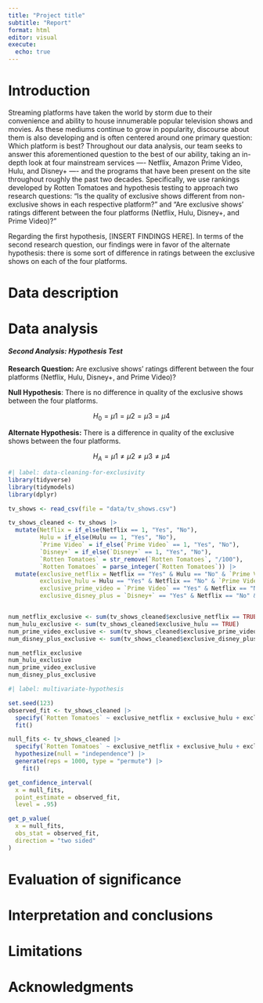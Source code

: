 ```yaml
---
title: "Project title"
subtitle: "Report"
format: html
editor: visual
execute:
  echo: true
---
```


# Introduction

Streaming platforms have taken the world by storm due to their convenience and ability to house innumerable popular television shows and movies. As these mediums continue to grow in popularity, discourse about them is also developing and is often centered around one primary question: Which platform is best? Throughout our data analysis, our team seeks to answer this aforementioned question to the best of our ability, taking an in-depth look at four mainstream services ---- Netflix, Amazon Prime Video, Hulu, and Disney+ ---- and the programs that have been present on the site throughout roughly the past two decades. Specifically, we use rankings developed by Rotten Tomatoes and hypothesis testing to approach two research questions: "Is the quality of exclusive shows different from non-exclusive shows in each respective platform?" and "Are exclusive shows' ratings different between the four platforms (Netflix, Hulu, Disney+, and Prime Video)?"

Regarding the first hypothesis, \[INSERT FINDINGS HERE\]. In terms of the second research question, our findings were in favor of the alternate hypothesis: there is some sort of difference in ratings between the exclusive shows on each of the four platforms.

# Data description

# Data analysis

#### ***Second Analysis: Hypothesis Test***

**Research Question:** Are exclusive shows' ratings different between the four platforms (Netflix, Hulu, Disney+, and Prime Video)?

**Null Hypothesis**: There is no difference in quality of the exclusive shows between the four platforms.

$$
H_0 = μ1 = μ2 = μ3 = μ4
$$

**Alternate Hypothesis:** There is a difference in quality of the exclusive shows between the four platforms.

$$
H_A = μ1 ≠ μ2 ≠ μ3 ≠ μ4
$$

```r
#| label: data-cleaning-for-exclusivity
library(tidyverse)
library(tidymodels)
library(dplyr)

tv_shows <- read_csv(file = "data/tv_shows.csv")

tv_shows_cleaned <- tv_shows |>
  mutate(Netflix = if_else(Netflix == 1, "Yes", "No"), 
         Hulu = if_else(Hulu == 1, "Yes", "No"),
         `Prime Video` = if_else(`Prime Video` == 1, "Yes", "No"),
         `Disney+` = if_else(`Disney+` == 1, "Yes", "No"),
         `Rotten Tomatoes` = str_remove(`Rotten Tomatoes`, "/100"),
         `Rotten Tomatoes` = parse_integer(`Rotten Tomatoes`)) |>
  mutate(exclusive_netflix = Netflix == "Yes" & Hulu == "No" & `Prime Video` == "No" & `Disney+` == "No",
         exclusive_hulu = Hulu == "Yes" & Netflix == "No" & `Prime Video` == "No" & `Disney+` == "No",
         exclusive_prime_video = `Prime Video` == "Yes" & Netflix == "No" & Hulu == "No" & `Disney+` == "No",
         exclusive_disney_plus = `Disney+` == "Yes" & Netflix == "No" & Hulu == "No" & `Prime Video` == "No")


num_netflix_exclusive <- sum(tv_shows_cleaned$exclusive_netflix == TRUE)
num_hulu_exclusive <- sum(tv_shows_cleaned$exclusive_hulu == TRUE)
num_prime_video_exclusive <- sum(tv_shows_cleaned$exclusive_prime_video == TRUE)
num_disney_plus_exclusive <- sum(tv_shows_cleaned$exclusive_disney_plus == TRUE)

num_netflix_exclusive
num_hulu_exclusive
num_prime_video_exclusive
num_disney_plus_exclusive
```

```r
#| label: multivariate-hypothesis

set.seed(123)
observed_fit <- tv_shows_cleaned |>
  specify(`Rotten Tomatoes` ~ exclusive_netflix + exclusive_hulu + exclusive_prime_video + exclusive_disney_plus) |>
  fit()

null_fits <- tv_shows_cleaned |>
  specify(`Rotten Tomatoes` ~ exclusive_netflix + exclusive_hulu + exclusive_prime_video + exclusive_disney_plus) |>
  hypothesize(null = "independence") |>
  generate(reps = 1000, type = "permute") |>
    fit()

get_confidence_interval(
  x = null_fits,
  point_estimate = observed_fit,
  level = .95)

get_p_value(
  x = null_fits,
  obs_stat = observed_fit,
  direction = "two sided"
)

```

# Evaluation of significance

# Interpretation and conclusions

# Limitations

# Acknowledgments
